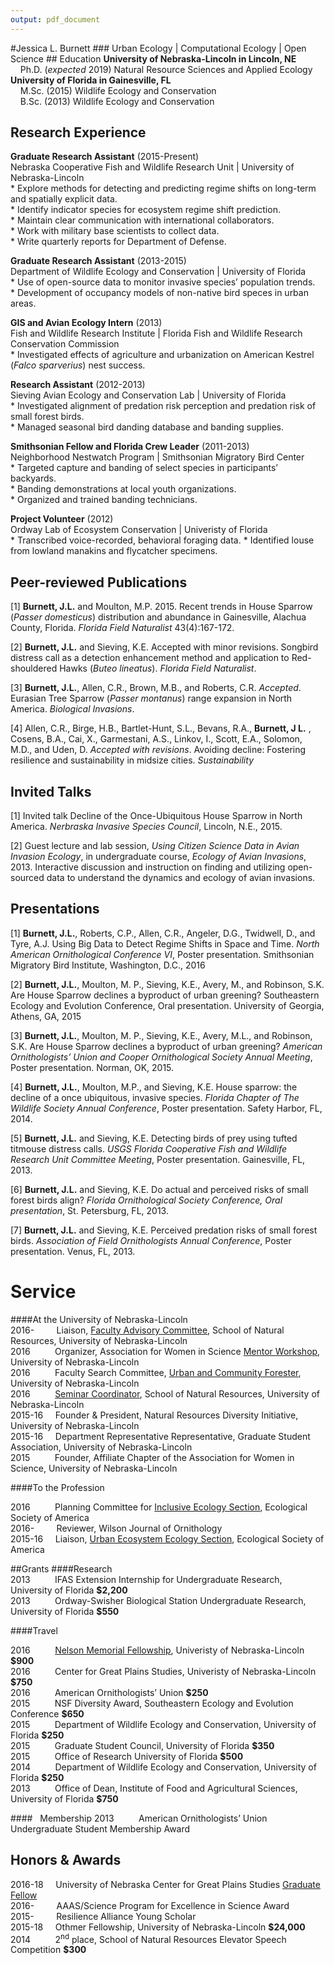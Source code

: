 ```yaml
---
output: pdf_document
---
```

#Jessica L. Burnett
### Urban Ecology | Computational Ecology | Open Science
## Education
**University of Nebraska-Lincoln in Lincoln, NE**  
&nbsp;&nbsp;&nbsp;&nbsp;Ph.D. (*expected* 2019) Natural Resource Sciences and Applied Ecology    
**University of Florida in Gainesville, FL**  
&nbsp;&nbsp;&nbsp;&nbsp;M.Sc. (2015) Wildlife Ecology and Conservation      
&nbsp;&nbsp;&nbsp;&nbsp;B.Sc. (2013) Wildlife Ecology and Conservation   

## Research Experience  
**Graduate Research Assistant** (2015-Present)    
Nebraska Cooperative Fish and Wildlife Research Unit | University of Nebraska-Lincoln    
* Explore methods for detecting and predicting regime shifts on long-term and spatially explicit data.   
* Identify indicator species for ecosystem regime shift prediction.  
* Maintain clear communication with international collaborators.  
* Work with military base scientists to collect data.   
* Write quarterly reports for Department of Defense.  

**Graduate Research Assistant** (2013-2015)    
Department of Wildlife Ecology and Conservation | University of Florida  
* Use of open-source data to monitor invasive species' population trends.  
* Development of occupancy models of non-native bird speces in urban areas.  

**GIS and Avian Ecology Intern** (2013)    
Fish and Wildlife Research Institute | Florida Fish and Wildlife Research Conservation Commission    
* Investigated effects of agriculture and urbanization on American Kestrel (*Falco sparverius*) nest success.   

**Research Assistant** (2012-2013)     
Sieving Avian Ecology and Conservation Lab | University of Florida    
* Investigated alignment of predation risk perception and predation risk of small forest birds.  
* Managed seasonal bird danding database and banding supplies.  

**Smithsonian Fellow and Florida Crew Leader** (2011-2013)  
Neighborhood Nestwatch Program  | Smithsonian Migratory Bird Center  
* Targeted capture and banding of select species in participants' backyards.  
* Banding demonstrations at local youth organizations.  
* Organized and trained banding technicians.  

**Project Volunteer** (2012)    
Ordway Lab of Ecosystem Conservation | Univeristy of Florida  
* Transcribed voice-recorded, behavioral foraging data.
* Identified louse from lowland manakins and flycatcher specimens.  

## Peer-reviewed Publications
[1]  **Burnett, J.L.** and Moulton, M.P. 2015. Recent trends in House Sparrow (*Passer domesticus*) distribution and abundance in Gainesville, Alachua County, Florida. *Florida Field Naturalist* 43(4):167-172.   

[2]  **Burnett, J.L.** and Sieving, K.E. Accepted with minor revisions. Songbird distress call as a detection enhancement method and application to Red-shouldered Hawks (*Buteo lineatus*). *Florida Field Naturalist*.      

[3]  **Burnett, J.L.**, Allen, C.R., Brown, M.B., and Roberts, C.R. *Accepted*. Eurasian Tree Sparrow (*Passer montanus*) range expansion in North America.  *Biological Invasions*.     

[4] Allen, C.R., Birge, H.B., Bartlet-Hunt, S.L., Bevans, R.A., **Burnett, J L.** , Cosens, B.A., Cai, X., Garmestani, A.S., Linkov, I., Scott, E.A., Solomon, M.D., and Uden, D. *Accepted with revisions*. Avoiding decline: Fostering resilience and sustainability in midsize cities. *Sustainability*   

## Invited Talks

[1] Invited talk  Decline of the Once-Ubiquitous House Sparrow in North America. *Nerbraska Invasive Species Council*, Lincoln, N.E., 2015.

[2] Guest lecture and lab session, *Using Citizen Science Data in Avian Invasion Ecology*, in undergraduate course, *Ecology of Avian Invasions*, 2013. Interactive discussion and instruction on finding and utilizing open-sourced data to understand the dynamics and ecology of avian invasions.

## Presentations
[1] **Burnett, J.L.**, Roberts, C.P., Allen, C.R., Angeler, D.G., Twidwell, D., and Tyre, A.J. Using Big Data to Detect Regime Shifts in Space and Time. *North American Ornithological Conference VI*, Poster presentation. Smithsonian Migratory Bird Institute, Washington, D.C., 2016

[2] **Burnett, J.L.**, Moulton, M. P., Sieving, K.E., Avery, M., and Robinson, S.K. Are House Sparrow declines a byproduct of urban greening? Southeastern Ecology and Evolution Conference, Oral presentation. University of Georgia, Athens, GA, 2015  

[3] **Burnett, J.L.**, Moulton, M. P., Sieving, K.E., Avery, M.L., and Robinson, S.K. Are House Sparrow declines a byproduct of urban greening? *American Ornithologists' Union and Cooper Ornithological Society Annual Meeting*, Poster presentation. Norman, OK, 2015.

[4] **Burnett, J.L.**, Moulton, M.P., and Sieving, K.E. House sparrow: the decline of a once ubiquitous, invasive species. *Florida Chapter of The Wildlife Society Annual Conference*, Poster presentation. Safety Harbor, FL, 2014.

[5] **Burnett, J.L.** and Sieving, K.E. Detecting birds of prey using tufted titmouse distress calls. *USGS Florida Cooperative Fish and Wildlife Research Unit Committee Meeting*, Poster presentation. Gainesville, FL, 2013.

[6] **Burnett, J.L.** and Sieving, K.E. Do actual and perceived risks of small forest birds align? *Florida Ornithological Society Conference, Oral presentation*, St. Petersburg, FL, 2013.

[7] **Burnett, J.L.** and Sieving, K.E. Perceived predation risks of small forest birds. *Association of Field Ornithologists Annual Conference*, Poster presentation. Venus, FL, 2013.

# Service
####At the University of Nebraska-Lincoln       
2016-&nbsp;&nbsp;&nbsp;&nbsp;&nbsp;&nbsp;&nbsp;&nbsp;&nbsp;Liaison, [Faculty Advisory Committee](http://snr.unl.edu/employeeinfo/people/committee/facultyadvisory.asp), School of Natural Resources, University of Nebraska-Lincoln    
2016&nbsp;&nbsp;&nbsp;&nbsp;&nbsp;&nbsp;&nbsp;&nbsp;&nbsp;&nbsp;Organizer, Association for Women in Science [Mentor Workshop](http://snr.unl.edu/registration/AWISMentor/MentorMenteeRegistrationAttendanceCap.aspx?utm_source=Google&utm_medium=email&utm_term=&utm_content=&utm_campaign=AWIS+Workshop), University of Nebraska-Lincoln  
2016&nbsp;&nbsp;&nbsp;&nbsp;&nbsp;&nbsp;&nbsp;&nbsp;&nbsp;&nbsp;Faculty Search Committee, [Urban and Community Forester](http://wfscjobs.tamu.edu/jobs/urban-and-community-forestry-professor-of-practice-university-of-nebraska-lincoln/), University of Nebraska-Lincoln  
2016&nbsp;&nbsp;&nbsp;&nbsp;&nbsp;&nbsp;&nbsp;&nbsp;&nbsp;&nbsp;[Seminar Coordinator](http://unlcms.unl.edu/snr/gsa/snr-gsa-seminar-coordinators), School of Natural Resources, University of Nebraska-Lincoln     
2015-16&nbsp;&nbsp;&nbsp; &nbsp;Founder & President, Natural Resources Diversity Initiative, University of Nebraska-Lincoln    
2015-16&nbsp;&nbsp;&nbsp; &nbsp;Department Representative Representative, Graduate Student Association, University of Nebraska-Lincoln        
2015&nbsp;&nbsp;&nbsp;&nbsp;&nbsp;&nbsp;&nbsp;&nbsp;&nbsp;&nbsp;Founder, Affiliate Chapter of the Association for Women in Science, University of Nebraska-Lincoln    

####To the Profession    

2016&nbsp;&nbsp;&nbsp;&nbsp;&nbsp;&nbsp;&nbsp;&nbsp;&nbsp;&nbsp;Planning Committee for [Inclusive Ecology Section](http://www.esa.org/inclusive-ecology/), Ecological Society of America    
2016-&nbsp;&nbsp;&nbsp;&nbsp;&nbsp;&nbsp;&nbsp;&nbsp;&nbsp;Reviewer, Wilson Journal of Ornithology    
2015-16&nbsp;&nbsp;&nbsp;&nbsp;&nbsp;Liaison, [Urban Ecosystem Ecology Section](http://www.esa.org/urbanecology/),  Ecological Society of America   

##Grants
####Research   
2013&nbsp;&nbsp;&nbsp;&nbsp;&nbsp;&nbsp;&nbsp;&nbsp;&nbsp;&nbsp;IFAS Extension Internship for Undergraduate Research, University of Florida __$2,200__  
2013&nbsp;&nbsp;&nbsp;&nbsp;&nbsp;&nbsp;&nbsp;&nbsp;&nbsp;&nbsp;Ordway-Swisher Biological Station Undergraduate Research, University of Florida __$550__ 

####Travel   

2016&nbsp;&nbsp;&nbsp;&nbsp;&nbsp;&nbsp;&nbsp;&nbsp;&nbsp;&nbsp;[Nelson Memorial Fellowship](http://newsroom.unl.edu/announce/snr/5519/31162), Univeristy of Nebraska-Lincoln __$900__  
2016&nbsp;&nbsp;&nbsp;&nbsp;&nbsp;&nbsp;&nbsp;&nbsp;&nbsp;&nbsp;Center for Great Plains Studies, Univeristy of Nebraska-Lincoln __$750__   
2016&nbsp;&nbsp;&nbsp;&nbsp;&nbsp;&nbsp;&nbsp;&nbsp;&nbsp;&nbsp;American Ornithologists' Union __$250__    
2015&nbsp;&nbsp;&nbsp;&nbsp;&nbsp;&nbsp;&nbsp;&nbsp;&nbsp;&nbsp;NSF Diversity Award, Southeastern Ecology and Evolution Conference __$650__  
2015&nbsp;&nbsp;&nbsp;&nbsp;&nbsp;&nbsp;&nbsp;&nbsp;&nbsp;&nbsp;Department of Wildlife Ecology and Conservation, University of Florida __$250__    
2015&nbsp;&nbsp;&nbsp;&nbsp;&nbsp;&nbsp;&nbsp;&nbsp;&nbsp;&nbsp;Graduate Student Council, University of Florida __$350__  
2015&nbsp;&nbsp;&nbsp;&nbsp;&nbsp;&nbsp;&nbsp;&nbsp;&nbsp;&nbsp;Office of Research University of Florida __$500__  
2014&nbsp;&nbsp;&nbsp;&nbsp;&nbsp;&nbsp;&nbsp;&nbsp;&nbsp;&nbsp;Department of Wildlife Ecology and Conservation, University of Florida __$250__    
2013&nbsp;&nbsp;&nbsp;&nbsp;&nbsp;&nbsp;&nbsp;&nbsp;&nbsp;&nbsp;Office of Dean, Institute of Food and Agricultural Sciences, University of Florida __$750__  

####&nbsp;&nbsp;&nbsp;Membership
2013&nbsp;&nbsp;&nbsp;&nbsp;&nbsp;&nbsp;&nbsp;&nbsp;&nbsp;&nbsp;American Ornithologists' Union Undergraduate Student Membership Award

## Honors & Awards
2016-18&nbsp;&nbsp;&nbsp; &nbsp;University of Nebraska Center for Great Plains Studies [Graduate Fellow](http://www.unl.edu/plains/graduate-fellows-program)       
2016-&nbsp;&nbsp;&nbsp;&nbsp;&nbsp;&nbsp;&nbsp;&nbsp;&nbsp;AAAS/Science Program for Excellence in Science Award     
2015-&nbsp;&nbsp;&nbsp;&nbsp;&nbsp;&nbsp;&nbsp;&nbsp;&nbsp;Resilience Alliance Young Scholar  
2015-18&nbsp;&nbsp;&nbsp;&nbsp;&nbsp;Othmer Fellowship, University of Nebraska-Lincoln  **$24,000**     
2014&nbsp;&nbsp;&nbsp;&nbsp;&nbsp;&nbsp;&nbsp;&nbsp;&nbsp;&nbsp;2<sup>nd</sup> place, School of Natural Resources Elevator Speech Competition **$300**    
